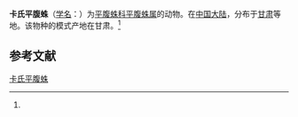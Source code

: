 {{Speciesbox
| name = 卡氏平腹蛛
| status = 
| status_system = 
| image = 
| genus = Gnaphosa
| species = chaffanjoni
| authority = (Schenkel, 1963)<ref name='id14337'>{{cite web| url =http://www.bioinfo.cn/db05/BjdwSpecies.php?action=view&id=14337| title =卡氏平腹蛛| work =《中国动物物种编目数据库》| publisher =中国科学院微生物研究所| author =中国科学院动物研究所| accessdate =2009-04-28| deadurl =yes| archiveurl =https://web.archive.org/web/20160305053800/http://www.bioinfo.cn/db05/BjdwSpecies.php?action=view&id=14337| archivedate =2016-03-05}}</ref>
}}

'''卡氏平腹蛛'''（[[学名|学名]]：{{lang|la|''Gnaphosa chaffanjoni''}}）为[[平腹蛛科|平腹蛛科]][[平腹蛛属|平腹蛛属]]的动物。在[[中国大陆|中国大陆]]，分布于[[甘肃|甘肃]]等地。该物种的模式产地在甘肃。<ref name='id14337'/>

== 参考文献 ==
{{reflist}}

{{Wikispecies|Gnaphosa chaffanjoni}}

[[Category:平腹蛛属|卡氏平腹蛛]]


{{蜘蛛小作品}}